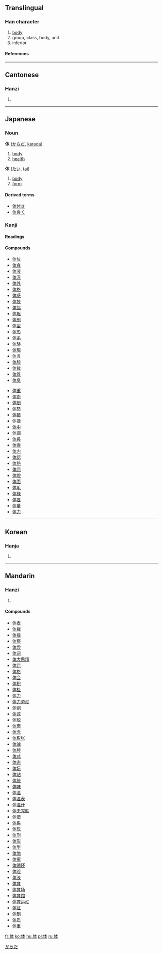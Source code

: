 {{see|體}}

==Translingual==
===Han character===
{{Han char|rad=人|as=05|sn=7|four=2523<sub>0</sub>|canj=人木一 (ODM)}}
# [[body]]
# group, class, body, unit
# inferior
====References====
{{Han ref|kx=0098.130|dkj=00509|dj=0208.030|hdz=10130.010|uh=4F53|ud=20307|bh=CA5E|bd=51806}}
----
==Cantonese==
===Hanzi===
{{yue-hanzi|jyut=|y=tai2}}
# {{defn|Cantonese}}
----
== Japanese ==
===Noun===
'''体''' ([[からだ]], [[karada]])
# [[body]]
# [[health]]


'''体''' ([[たい]], [[tai]])
# [[body]]
# [[form]]

====Derived terms====
*[[体付き]]
*[[体良く]]


===Kanji===
{{ja-kanji|grade=|rs=人05}}
====Readings====
{{ja-readings|on=[[てい]] (tei), [[たい]] (tai), [[ほん]] (hon)|kun=[[からだ]] (karada)}}

====Compounds====
{{top2}}
*[[体位]]
*[[体育]]
*[[体液]]
*[[体温]]
*[[体外]]
*[[体格]]
*[[体感]]
*[[体技]]
*[[体協]]
*[[体躯]]
*[[体刑]]
*[[体型]]
*[[体形]]
*[[体系]]
*[[体験]]
*[[体現]]
*[[体言]]
*[[体腔]]
*[[体裁]]
*[[体質]]
*[[体臭]]
{{mid2}}
*[[体重]]
*[[体術]]
*[[体制]]
*[[体勢]]
*[[体積]]
*[[体操]]
*[[体中]]
*[[体調]]
*[[体長]]
*[[体得]]
*[[体内]]
*[[体認]]
*[[体熱]]
*[[体罰]]
*[[体貌]]
*[[体面]]
*[[体毛]]
*[[体様]]
*[[体要]]
*[[体量]]
*[[体力]]
{{bottom}}



[[Category:Japanese nouns|からだ]] 
----
==Korean==
===Hanja===
{{ko-hanja|hangeul=[[분]], [[체]]|rv=bun, che|mr=pun, ch'e}}
# {{defn|Korean}}
----
==Mandarin==
===Hanzi===
{{cmn-hanzi|tra=體|pin=[[tǐ]] (ti3)|wg=t'i<sup>3</sup>}}
# {{defn|Mandarin}}

====Compounds====
*[[体表]]
*[[体裁]]
*[[体操]]
*[[体察]]
*[[体尝]]
*[[体词]]
*[[体大思精]]
*[[体罚]]
*[[体格]]
*[[体会]]
*[[体积]]
*[[体检]]
*[[体力]]
*[[体力劳动]]
*[[体例]]
*[[体谅]]
*[[体貌]]
*[[体面]]
*[[体念]]
*[[体膨胀]]
*[[体魄]]
*[[体腔]]
*[[体式]]
*[[体态]]
*[[体坛]]
*[[体贴]]
*[[体统]]
*[[体味]]
*[[体温]]
*[[体温表]]
*[[体温计]]
*[[体无完肤]]
*[[体惜]]
*[[体系]]
*[[体现]]
*[[体刑]]
*[[体形]]
*[[体型]]
*[[体恤]]
*[[体癣]]
*[[体循环]]
*[[体验]]
*[[体液]]
*[[体育]]
*[[体育场]]
*[[体育馆]]
*[[体育运动]]
*[[体征]]
*[[体制]]
*[[体质]]
*[[体重]]

[[fr:体]]
[[ko:体]]
[[hu:体]]
[[pl:体]]
[[ru:体]]